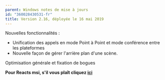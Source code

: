```yaml
---
parent: Windows notes de mise à jours
id: "360028430531-fr"
title: Version 2.16, déployée le 16 mai 2019
---
```

Nouvelles fonctionnalités :

*   Unification des appels en mode Point à Point et mode conférence entre les plateformes
*   Nouvelle façon de gérer l'arrière plan d'une scène.

Optimisation générale et fixation de bogues

**Pour Reacts msi, s'il vous plaît cliquez [ici](https://reacts.com/install/reacts.msi)**
